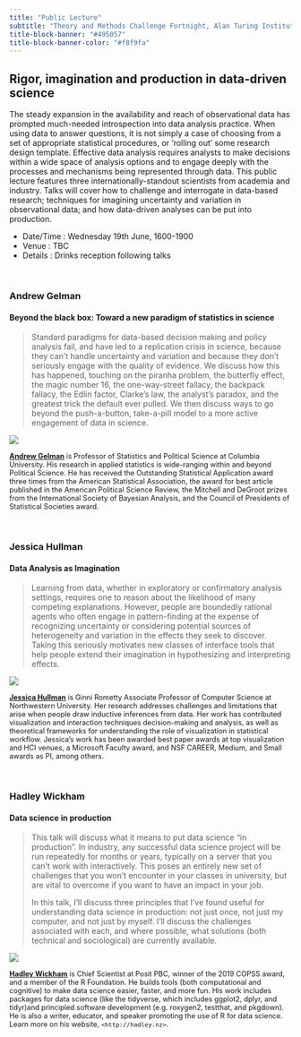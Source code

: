 ```yaml
---
title: "Public Lecture"
subtitle: "Theory and Methods Challenge Fortnight, Alan Turing Institute"
title-block-banner: "#495057"
title-block-banner-color: "#f8f9fa"
---
```



## Rigor, imagination and production in data-driven science 

The steady expansion in the availability and reach of observational data has prompted much-needed introspection into data analysis practice. When using data to answer questions, it is not simply a case of choosing from a set of appropriate statistical procedures, or ‘rolling out’ some research design template. Effective data analysis requires analysts to make decisions within a wide space of analysis options and to engage deeply with the processes and mechanisms being represented through data. This public lecture features three internationally-standout scientists from academia and industry.  Talks will cover how to challenge and interrogate in data-based research; techniques for imagining uncertainty and variation in observational data; and how data-driven analyses can be put into production.

* Date/Time : Wednesday 19th June, 1600-1900
* Venue : TBC
* Details : Drinks reception following talks 

<br>

### Andrew Gelman

#### Beyond the black box:  Toward a new paradigm of statistics in science

<!-- * [Andrew Gelman](), Department of Statistics and Department of Political Science, Columbia University -->


> Standard paradigms for data-based decision making and policy analysis fail, and have led to a replication crisis in science, because they can't handle uncertainty and variation and because they don't seriously engage with the quality of evidence.  We discuss how this has happened, touching on the piranha problem, the butterfly effect, the magic number 16, the one-way-street fallacy, the backpack fallacy, the Edlin factor, Clarke's law, the analyst's paradox, and the greatest trick the default ever pulled.  We then discuss ways to go beyond the push-a-button, take-a-pill model to a more active engagement of data in science.



::: {.grid}

::: {.g-col-3}
![](ag.jpeg)
:::

::: {.g-col-9 style="font-size: 90%;"}
[**Andrew Gelman**](http://www.stat.columbia.edu/~gelman/) is Professor of Statistics and Political Science at Columbia University. His research in applied statistics is wide-ranging  within and beyond Political Science.  He has received the Outstanding Statistical Application award three times from the American Statistical Association, the award for best article published in the American Political Science Review, the Mitchell and DeGroot prizes from the International Society of Bayesian Analysis, and the Council of Presidents of Statistical Societies award.
:::

:::



<br>

### Jessica Hullman

#### Data Analysis as Imagination

<!-- * [Jessica Hullman](), Computer Science and Communication Studies, Northwestern University -->

> Learning from data, whether in exploratory or confirmatory analysis settings, requires one to reason about the likelihood of many competing explanations. However, people are boundedly rational agents who often engage in pattern-finding at the expense of recognizing uncertainty or considering potential sources of heterogeneity and variation in the effects they seek to discover. Taking this seriously motivates new classes of interface tools that help people extend their imagination in hypothesizing and interpreting effects.

::: {.grid}

::: {.g-col-3}
![](jh.jpeg)
:::

::: {.g-col-9 style="font-size: 90%;"}
[**Jessica Hullman**](http://users.eecs.northwestern.edu/~jhullman/) is Ginni Rometty Associate Professor of Computer Science at Northwestern University. Her research addresses challenges and limitations that arise when people draw inductive inferences from data. Her work has contributed visualization and interaction techniques decision-making and analysis, as well as theoretical frameworks for understanding the role of visualization in statistical workflow. Jessica's work has been awarded best paper awards at top visualization and HCI venues, a Microsoft Faculty award, and NSF CAREER, Medium, and Small awards as PI, among others.


:::

:::

<br>

### Hadley Wickham

#### Data science in production
<!-- * [Hadley Wickham](), Chief Scientist, Posit  -->

> This talk will discuss what it means to put data science "in production". In industry, any successful data science project will be run repeatedly for months or years, typically on a server that you can't work with interactively. This poses an entirely new set of challenges that you won't encounter in your classes in university, but are vital to overcome if you want to have an impact in your job.
>
> In this talk, I'll discuss three principles that I've found useful for understanding data science in production: not just once, not just my computer, and not just by myself. I'll discuss the challenges associated with each, and where possible, what solutions (both technical and sociological) are currently available.


::: {.grid}

::: {.g-col-3}
![](hw.jpeg)
:::

::: {.g-col-9 style="font-size: 90%;"}
[**Hadley Wickham**](https://hadley.nz/) is Chief Scientist at Posit PBC, winner of the 2019 COPSS award, and a member of the R Foundation. He builds tools (both computational and cognitive) to make data science easier, faster, and more fun. His work includes packages for data science (like the tidyverse, which includes ggplot2, dplyr, and tidyr)and principled software development (e.g. roxygen2, testthat, and pkgdown). He is also a writer, educator, and speaker promoting the use of R for data science. Learn more on his website, `<http://hadley.nz>`.


:::

:::



